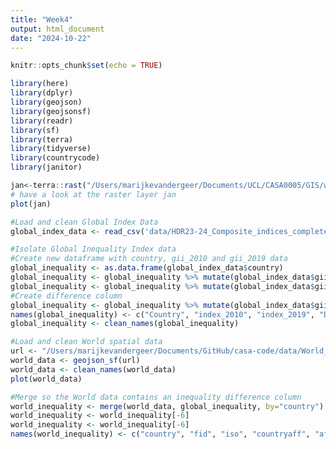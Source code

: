 ```yaml
---
title: "Week4"
output: html_document
date: "2024-10-22"
---
```


```r
knitr::opts_chunk$set(echo = TRUE)
```

```r
library(here)
library(dplyr)
library(geojson)
library(geojsonsf)
library(readr) 
library(sf)
library(terra)
library(tidyverse)
library(countrycode)
library(janitor)

jan<-terra::rast("/Users/marijkevandergeer/Documents/UCL/CASA0005/GIS/wk3/prac3/prac3_data/wc2.1_5m_tavg_01.tif")
# have a look at the raster layer jan
plot(jan)
```

```r
#Load and clean Global Index Data
global_index_data <- read_csv('data/HDR23-24_Composite_indices_complete_time_series.csv')

#Isolate Global Inequality Index data
#Create new dataframe with country, gii_2010 and gii_2019 data
global_inequality <- as.data.frame(global_index_data$country)
global_inequality <- global_inequality %>% mutate(global_index_data$gii_2010)
global_inequality <- global_inequality %>% mutate(global_index_data$gii_2019)
#Create difference column 
global_inequality <- global_inequality %>% mutate(global_index_data$gii_2019 - global_index_data$gii_2010)
names(global_inequality) <- c("Country", "index_2010", "index_2019", "Difference")
global_inequality <- clean_names(global_inequality)
```

```r
#Load and clean World spatial data
url <- "/Users/marijkevandergeer/Documents/GitHub/casa-code/data/World_Countries_(Generalized)_9029012925078512962.geojson"
world_data <- geojson_sf(url)
world_data <- clean_names(world_data)
plot(world_data)
```   

```r
#Merge so the World data contains an inequality difference column
world_inequality <- merge(world_data, global_inequality, by="country")
world_inequality <- world_inequality[-6]
world_inequality <- world_inequality[-6]
names(world_inequality) <- c("country", "fid", "iso", "countryaff", "aff_iso", "inequality_difference", "geometry")
```

